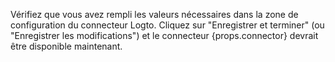 Vérifiez que vous avez rempli les valeurs nécessaires dans la zone de configuration du connecteur Logto. Cliquez sur "Enregistrer et terminer" (ou "Enregistrer les modifications") et le connecteur {props.connector} devrait être disponible maintenant.
